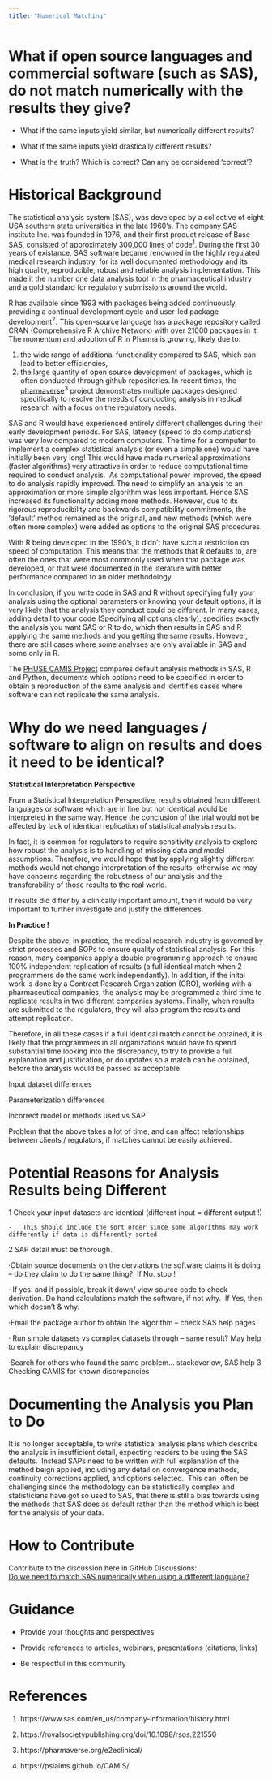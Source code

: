 ```yaml
---
title: "Numerical Matching"
---
```


# What if open source languages and commercial software (such as SAS), do not match numerically with the results they give?

-   What if the same inputs yield similar, but numerically different results?

-   What if the same inputs yield drastically different results?

-   What is the truth? Which is correct? Can any be considered 'correct'?

# Historical Background

The statistical analysis system (SAS), was developed by a collective of eight USA southern state universities in the late 1960's. The company SAS institute Inc. was founded in 1976, and their first product release of Base SAS, consisted of approximately 300,000 lines of code^1^. During the first 30 years of existance, SAS software became renowned in the highly regulated medical research industry, for its well documented methodology and its high quality, reproducible, robust and reliable analysis implementation. This made it the number one data analysis tool in the pharmaceutical industry and a gold standard for regulatory submissions around the world.

R has available since 1993 with packages being added continuously, providing a continual development cycle and user-led package development^2^. This open-source language has a package repository called CRAN (Comprehensive R Archive Network) with over 21000 packages in it. The momentum and adoption of R in Pharma is growing, likely due to:

1)  the wide range of additional functionality compared to SAS, which can lead to better efficiencies,
2)  the large quantity of open source development of packages, which is often conducted through github repositories. In recent times, the [pharmaverse](https://pharmaverse.org/e2eclinical/)^3^ project demonstrates multiple packages designed specifically to resolve the needs of conducting analysis in medical research with a focus on the regulatory needs.

SAS and R would have experienced entirely different challenges during their early development periods. For SAS, latency (speed to do computations) was very low compared to modern computers. The time for a computer to implement a complex statistical analysis (or even a simple one) would have initially been very long! This would have made numerical approximations (faster algorithms) very attractive in order to reduce computational time required to conduct analysis.  As computational power improved, the speed to do analysis rapidly improved. The need to simplify an analysis to an approximation or more simple algorithm was less important. Hence SAS increased its functionality adding more methods. However, due to its rigorous reproducibility and backwards compatibility commitments, the 'default' method remained as the original, and new methods (which were often more complex) were added as options to the original SAS procedures.

With R being developed in the 1990's, it didn't have such a restriction on speed of computation. This means that the methods that R defaults to, are often the ones that were most commonly used when that package was developed, or that were documented in the literature with better performance compared to an older methodology.

In conclusion, if you write code in SAS and R without specifying fully your analysis using the optional parameters or knowing your default options, it is very likely that the analysis they conduct could be different. In many cases, adding detail to your code (Specifying all options clearly), specifies exactly the analysis you want SAS or R to do, which then results in SAS and R applying the same methods and you getting the same results. However, there are still cases where some analyses are only available in SAS and some only in R.

The [PHUSE CAMIS Project](https://psiaims.github.io/CAMIS/) compares default analysis methods in SAS, R and Python, documents which options need to be specified in order to obtain a reproduction of the same analysis and identifies cases where software can not replicate the same analysis.

# Why do we need languages / software to align on results and does it need to be identical?

**Statistical Interpretation Perspective**

From a Statistical Interpretation Perspective, results obtained from different languages or software which are in line but not identical would be interpreted in the same way. Hence the conclusion of the trial would not be affected by lack of identical replication of statistical analysis results.

In fact, it is common for regulators to require sensitivity analysis to explore how robust the analysis is to handling of missing data and model assumptions. Therefore, we would hope that by applying slightly different methods would not change interpretation of the results, otherwise we may have concerns regarding the robustness of our analysis and the transferability of those results to the real world.

If results did differ by a clinically important amount, then it would be very important to further investigate and justify the differences.

**In Practice !**

Despite the above, in practice, the medical research industry is governed by strict processes and SOPs to ensure quality of statistical analysis. For this reason, many companies apply a double programming approach to ensure 100% independent replication of results (a full identical match when 2 programmers do the same work independantly). In addition, if the inital work is done by a Contract Research Organization (CRO), working with a pharmaceutical companies, the analysis may be programmed a third time to replicate results in two different companies systems. Finally, when results are submitted to the regulators, they will also program the results and attempt replication.

Therefore, in all these cases if a full identical match cannot be obtained, it is likely that the programmers in all organizations would have to spend substantial time looking into the discrepancy, to try to provide a full explanation and justification, or do updates so a match can be obtained, before the analysis would be passed as acceptable.

Input dataset differences

Parameterization differences

Incorrect model or methods used vs SAP

Problem that the above takes a lot of time, and can affect relationships between clients / regulators, if matches cannot be easily achieved.

# Potential Reasons for Analysis Results being Different

1 Check your input datasets are identical (different input = different output !)

```         
-   This should include the sort order since some algorithms may work differently if data is differently sorted
```

2 SAP detail must be thorough.

·Obtain source documents on the derviations the software claims it is doing -- do they claim to do the same thing?  If No. stop !

· If yes: and if possible, break it down/ view source code to check derivation. Do hand calculations match the software, if not why.  If Yes, then which doesn't & why.

·Email the package author to obtain the algorithm -- check SAS help pages

· Run simple datasets vs complex datasets through -- same result? May help to explain discrepancy

·Search for others who found the same problem... stackoverlow, SAS help 3 Checking CAMIS for known discrepancies

# Documenting the Analysis you Plan to Do

It is no longer acceptable, to write statistical analysis plans which describe the analysis in insufficient detail, expecting readers to be using the SAS defaults.  Instead SAPs need to be written with full explanation of the method beign applied, including any detail on convergence methods, continuity corrections applied, and options selected.  This can  often be challenging since the methodology can be statistically complex and statisticians have got so used to SAS, that there is still a bias towards using the methods that SAS does as default rather than the method which is best for the analysis of your data.

# How to Contribute

Contribute to the discussion here in GitHub Discussions:\
[Do we need to match SAS numerically when using a different language?](https://github.com/phuse-org/OSTCDA/discussions/11){target="_blank"}

# Guidance

-   Provide your thoughts and perspectives

-   Provide references to articles, webinars, presentations (citations, links)

-   Be respectful in this community

# References

1.  https://www.sas.com/en_us/company-information/history.html

2.  https://royalsocietypublishing.org/doi/10.1098/rsos.221550

3.  https://pharmaverse.org/e2eclinical/

4.  https://psiaims.github.io/CAMIS/
